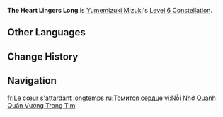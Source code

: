 {{Constellation Infobox
|image         = Constellation The Heart Lingers Long.png
|character     = Yumemizuki Mizuki
|level         = 6
|description   = While Yumemizuki Mizuki is in the Dreamdrifter state, Swirl DMG dealt by nearby party members can Crit, with CRIT Rate fixed at 30%, and CRIT DMG fixed at 100%.
|scale_att1    = 
|scale_att2    = 
|utility1      = Elemental Reaction Enhancement
|utility2      = Swirl Crit
}}
'''The Heart Lingers Long''' is [[Yumemizuki Mizuki]]'s [[Level 6 Constellation]].
<!--
==Gameplay Notes==
--><!--
==Preview==
{{Preview
|file = The Heart Lingers Long Preview
}}
-->
==Other Languages==
{{Other Languages
|en       = The Heart Lingers Long
|zhs      = 慕念萦心间
|zhs_rm   = Mùniàn Yíng Xīnjiān
|zht      = 慕念縈心間
|zht_rm   = Mùniàn Yíng Xīnjiān
|zh_tl    = 
|ja       = 煙る月
|ja_rm    = Kemuru Tsuki{{Assumed}}
|ja_tl    = 
|ko       = 그리움 맺네
|ko_rm    = 
|ko_tl    = 
|es       = Anhelo persistente
|es_tl    = Persistent Longing
|fr       = Le cœur s'attardant longtemps
|fr_tl    = The Heart Lingers Long
|ru       = Томится сердце
|ru_tl    = 
|th       = The Heart Lingers Long
|vi       = Nỗi Nhớ Quanh Quẩn Vướng Trong Tim
|vi_tl    = 
|de       = Sehnsucht tief in meinem Herzen
|de_tl    = Longing Deep in My Heart
|id       = The Heart Lingers Long
|pt       = O Coração Perdura Longamente
|pt_tl    = 
|tr       = Kalp Özlem Dolar
|tr_tl    = 
|it       = Il cuore indugia a lungo
|it_tl    = 
}}

==Change History==
{{Change History|5.4}}

==Navigation==
{{Talent Navbox|Yumemizuki Mizuki}}

[[fr:Le cœur s'attardant longtemps]]
[[ru:Томится сердце]]
[[vi:Nỗi Nhớ Quanh Quẩn Vướng Trong Tim]]